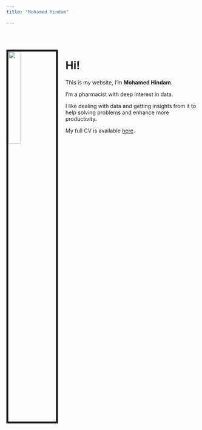 ```yaml
---
title: "Mohamed Hindam"

---
```


<br><br>

<img src="files/hindam.jpg" style="width:25%; border:5px solid; margin-right: 20px" align="left">

# Hi!


This is my website, I'm **Mohamed Hindam**. 

I'm a pharmacist with deep interest in data.

I like dealing with data and getting insights from it to help solving problems and            enhance more productivity.



My full CV is available [here](files/Mohamed_Hindam.pdf).

